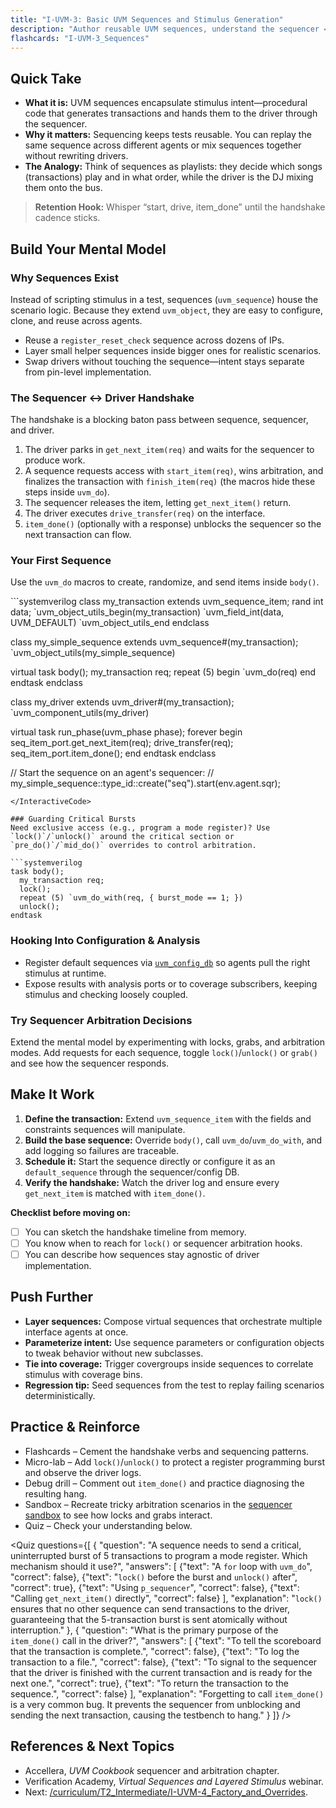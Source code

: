 ```yaml
---
title: "I-UVM-3: Basic UVM Sequences and Stimulus Generation"
description: "Author reusable UVM sequences, understand the sequencer ↔ driver handshake, and stitch stimulus into layered scenarios."
flashcards: "I-UVM-3_Sequences"
---
```



## Quick Take
- **What it is:** UVM sequences encapsulate stimulus intent—procedural code that generates transactions and hands them to the driver through the sequencer.
- **Why it matters:** Sequencing keeps tests reusable. You can replay the same sequence across different agents or mix sequences together without rewriting drivers.
- **The Analogy:** Think of sequences as playlists: they decide which songs (transactions) play and in what order, while the driver is the DJ mixing them onto the bus.

> **Retention Hook:** Whisper “start, drive, item_done” until the handshake cadence sticks.

## Build Your Mental Model
### Why Sequences Exist
Instead of scripting stimulus in a test, sequences (`uvm_sequence`) house the scenario logic. Because they extend `uvm_object`, they are easy to configure, clone, and reuse across agents.
- Reuse a `register_reset_check` sequence across dozens of IPs.
- Layer small helper sequences inside bigger ones for realistic scenarios.
- Swap drivers without touching the sequence—intent stays separate from pin-level implementation.

### The Sequencer ↔ Driver Handshake
The handshake is a blocking baton pass between sequence, sequencer, and driver.

<AnimatedUvmSequenceDriverHandshakeDiagram />

1. The driver parks in `get_next_item(req)` and waits for the sequencer to produce work.
2. A sequence requests access with `start_item(req)`, wins arbitration, and finalizes the transaction with `finish_item(req)` (the macros hide these steps inside `uvm_do`).
3. The sequencer releases the item, letting `get_next_item()` return.
4. The driver executes `drive_transfer(req)` on the interface.
5. `item_done()` (optionally with a response) unblocks the sequencer so the next transaction can flow.

### Your First Sequence
Use the `uvm_do` macros to create, randomize, and send items inside `body()`.

<InteractiveCode>
```systemverilog
class my_transaction extends uvm_sequence_item;
  rand int data;
  `uvm_object_utils_begin(my_transaction)
    `uvm_field_int(data, UVM_DEFAULT)
  `uvm_object_utils_end
endclass

class my_simple_sequence extends uvm_sequence#(my_transaction);
  `uvm_object_utils(my_simple_sequence)

  virtual task body();
    my_transaction req;
    repeat (5) begin
      `uvm_do(req)
    end
  endtask
endclass

class my_driver extends uvm_driver#(my_transaction);
  `uvm_component_utils(my_driver)

  virtual task run_phase(uvm_phase phase);
    forever begin
      seq_item_port.get_next_item(req);
      drive_transfer(req);
      seq_item_port.item_done();
    end
  endtask
endclass

// Start the sequence on an agent's sequencer:
// my_simple_sequence::type_id::create("seq").start(env.agent.sqr);
```
</InteractiveCode>

### Guarding Critical Bursts
Need exclusive access (e.g., program a mode register)? Use `lock()`/`unlock()` around the critical section or `pre_do()`/`mid_do()` overrides to control arbitration.

```systemverilog
task body();
  my_transaction req;
  lock();
  repeat (5) `uvm_do_with(req, { burst_mode == 1; })
  unlock();
endtask
```

### Hooking Into Configuration & Analysis
- Register default sequences via [`uvm_config_db`](./uvm-config-db) so agents pull the right stimulus at runtime.
- Expose results with analysis ports or to coverage subscribers, keeping stimulus and checking loosely coupled.

### Try Sequencer Arbitration Decisions

Extend the mental model by experimenting with locks, grabs, and arbitration modes. Add requests for each sequence, toggle `lock()`/`unlock()` or `grab()` and see how the sequencer responds.

<SequencerArbitrationSandbox />

## Make It Work
1. **Define the transaction:** Extend `uvm_sequence_item` with the fields and constraints sequences will manipulate.
2. **Build the base sequence:** Override `body()`, call `uvm_do`/`uvm_do_with`, and add logging so failures are traceable.
3. **Schedule it:** Start the sequence directly or configure it as an `default_sequence` through the sequencer/config DB.
4. **Verify the handshake:** Watch the driver log and ensure every `get_next_item` is matched with `item_done()`.

**Checklist before moving on:**
- [ ] You can sketch the handshake timeline from memory.
- [ ] You know when to reach for `lock()` or sequencer arbitration hooks.
- [ ] You can describe how sequences stay agnostic of driver implementation.

## Push Further
- **Layer sequences:** Compose virtual sequences that orchestrate multiple interface agents at once.
- **Parameterize intent:** Use sequence parameters or configuration objects to tweak behavior without new subclasses.
- **Tie into coverage:** Trigger covergroups inside sequences to correlate stimulus with coverage bins.
- **Regression tip:** Seed sequences from the test to replay failing scenarios deterministically.

## Practice & Reinforce
- Flashcards – Cement the handshake verbs and sequencing patterns.
- Micro-lab – Add `lock()`/`unlock()` to protect a register programming burst and observe the driver logs.
- Debug drill – Comment out `item_done()` and practice diagnosing the resulting hang.
- Sandbox – Recreate tricky arbitration scenarios in the [sequencer sandbox](/exercises/sequencer-arbitration) to see how locks and grabs interact.
- Quiz – Check your understanding below.

<Quiz questions={[
    {
      "question": "A sequence needs to send a critical, uninterrupted burst of 5 transactions to program a mode register. Which mechanism should it use?",
      "answers": [
        {"text": "A `for` loop with `uvm_do`", "correct": false},
        {"text": "`lock()` before the burst and `unlock()` after", "correct": true},
        {"text": "Using `p_sequencer`", "correct": false},
        {"text": "Calling `get_next_item()` directly", "correct": false}
      ],
      "explanation": "`lock()` ensures that no other sequence can send transactions to the driver, guaranteeing that the 5-transaction burst is sent atomically without interruption."
    },
    {
      "question": "What is the primary purpose of the `item_done()` call in the driver?",
      "answers": [
        {"text": "To tell the scoreboard that the transaction is complete.", "correct": false},
        {"text": "To log the transaction to a file.", "correct": false},
        {"text": "To signal to the sequencer that the driver is finished with the current transaction and is ready for the next one.", "correct": true},
        {"text": "To return the transaction to the sequence.", "correct": false}
      ],
      "explanation": "Forgetting to call `item_done()` is a very common bug. It prevents the sequencer from unblocking and sending the next transaction, causing the testbench to hang."
    }
  ]} />

## References & Next Topics
- Accellera, *UVM Cookbook* sequencer and arbitration chapter.
- Verification Academy, *Virtual Sequences and Layered Stimulus* webinar.
- Next: [/curriculum/T2_Intermediate/I-UVM-4_Factory_and_Overrides](../I-UVM-4_Factory_and_Overrides/index).
